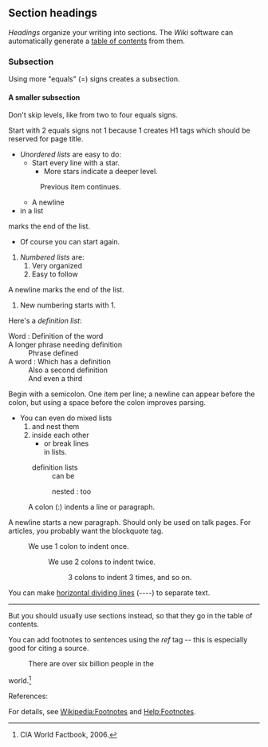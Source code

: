 

== Section headings ==

''Headings'' organize your writing into
sections. The ''Wiki'' software can automatically
generate a [[Help:table of contents|table of contents]] from them.

=== Subsection ===
Using more "equals" (=) signs creates a subsection.

==== A smaller subsection ====

Don't skip levels, like from two to four equals signs.

Start with 2 equals signs not 1 because 1 creates H1
tags which should be reserved for page title.


* ''Unordered lists'' are easy to do:
** Start every line with a star.
*** More stars indicate a deeper level.
*: Previous item continues.
** A newline
* in a list
marks the end of the list.
*Of course you can start again.


# ''Numbered lists'' are:
## Very organized
## Easy to follow
A newline marks the end of the list.
# New numbering starts with 1.

Here's a ''definition list'':
; Word : Definition of the word
; A longer phrase needing definition
: Phrase defined
; A word : Which has a definition
: Also a second definition
: And even a third

Begin with a semicolon. One item per line; 
a newline can appear before the colon, but 
using a space before the colon improves 
parsing.


* You can even do mixed lists
*# and nest them
*# inside each other
*#* or break lines<br>in lists.
*#; definition lists
*#: can be 
*#:; nested : too


: A colon (:) indents a line or paragraph.
A newline starts a new paragraph.
Should only be used on talk pages.
For articles, you probably want the blockquote tag.
: We use 1 colon to indent once.
:: We use 2 colons to indent twice.
::: 3 colons to indent 3 times, and so on.


You can make [[w:horizontal dividing line|horizontal dividing line]]s 
(----) to separate text.
----
But you should usually use sections instead,
so that they go in the table of contents.



You can add footnotes to sentences using
the ''ref'' tag -- this is especially good
for citing a source.

:There are over six billion people in the
world.<ref>CIA World Factbook, 2006.</ref>

References: <references/>

For details, see [[Wikipedia:Footnotes]] 
and [[Help:Footnotes]].
